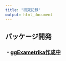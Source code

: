 ```yaml
---
title: "研究記録"
output: html_document
---
```


## パッケージ開発

### ・[ggExametrika作成中](https://castella3.github.io/ggExametrika_prototype.html)